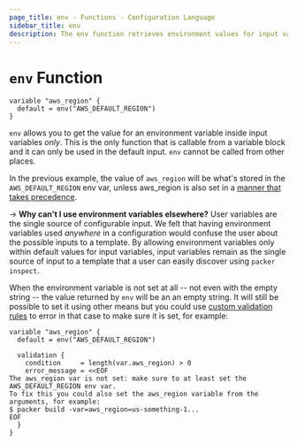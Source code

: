 ```yaml
---
page_title: env - Functions - Configuration Language
sidebar_title: env
description: The env function retrieves environment values for input variables.
---
```


# `env` Function

```hcl
variable "aws_region" {
  default = env("AWS_DEFAULT_REGION")
}
```

`env` allows you to get the value for an environment variable inside input
variables _only_. This is the only function that is callable from a variable
block and it can only be used in the default input. `env` cannot be called from
other places.

In the previous example, the value of `aws_region` will be what's stored in the
`AWS_DEFAULT_REGION` env var, unless aws_region is also set in a [manner that takes
precedence](/docs/hcl2/variables#variable-definition-precedence).

-> **Why can't I use environment variables elsewhere?** User variables are the
single source of configurable input. We felt that having environment variables
used _anywhere_ in a configuration would confuse the user about the possible inputs
to a template. By allowing environment variables only within default values for
input variables, input variables remain as the single source of input to a
template that a user can easily discover using `packer inspect`.

When the environment variable is not set at all -- not even with the empty
string -- the value returned by `env` will be an an empty string. It will still
be possible to set it using other means but you could use [custom validation
rules](/docs/hcl2/variables#custom-validation-rules) to error in that case
to make sure it is set, for example:

```hcl
variable "aws_region" {
  default = env("AWS_DEFAULT_REGION")

  validation {
    condition     = length(var.aws_region) > 0
    error_message = <<EOF
The aws_region var is not set: make sure to at least set the AWS_DEFAULT_REGION env var.
To fix this you could also set the aws_region variable from the arguments, for example:
$ packer build -var=aws_region=us-something-1...
EOF
  }
}
```
